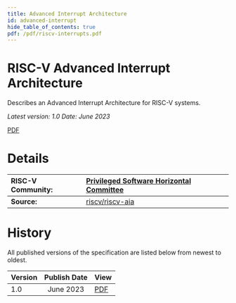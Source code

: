 ```yaml
---
title: Advanced Interrupt Architecture
id: advanced-interrupt
hide_table_of_contents: true
pdf: /pdf/riscv-interrupts.pdf
---
```

# RISC-V Advanced Interrupt Architecture

Describes an Advanced Interrupt Architecture for RISC-V systems.

*Latest version: 1.0    Date: June 2023*

[PDF](https://drive.google.com/file/d/16life2Y5u7Plebbl4v1fFM1-NK-KHw0Y/view?usp=sharing)

# **Details**

| RISC-V Community: | [Privileged Software Horizontal Committee](https://lists.riscv.org/g/privileged-software) |
| :---- | :---- |
| **Source:** | [riscv/riscv-aia](https://github.com/riscv/riscv-aia) |

# **History**

All published versions of the specification are listed below from newest to oldest.

| Version | Publish Date | View |
| :---- | :---: | :---- |
| 1.0 | June 2023 | [PDF](https://drive.google.com/file/d/16life2Y5u7Plebbl4v1fFM1-NK-KHw0Y/view?usp=sharing) |
